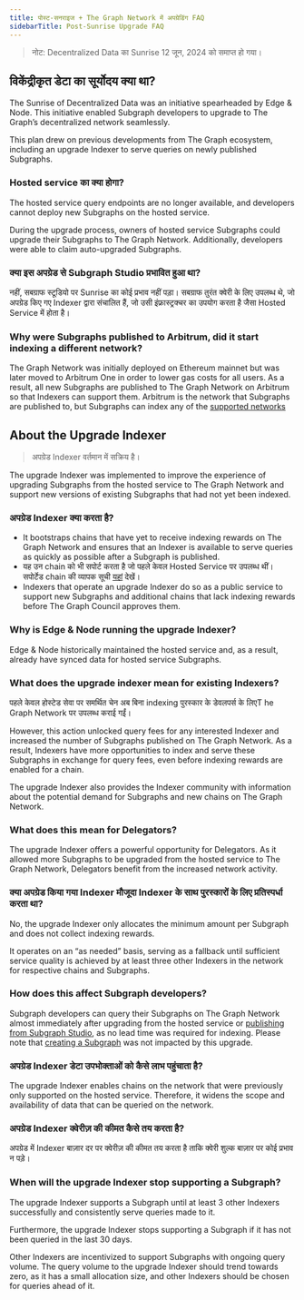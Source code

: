 ```yaml
---
title: पोस्ट-सनराइज + The Graph Network में अपग्रेडिंग FAQ
sidebarTitle: Post-Sunrise Upgrade FAQ
---
```


> नोट: Decentralized Data का Sunrise 12 जून, 2024 को समाप्त हो गया।

## विकेंद्रीकृत डेटा का सूर्योदय क्या था?

The Sunrise of Decentralized Data was an initiative spearheaded by Edge & Node. This initiative enabled Subgraph developers to upgrade to The Graph’s decentralized network seamlessly.

This plan drew on previous developments from The Graph ecosystem, including an upgrade Indexer to serve queries on newly published Subgraphs.

### Hosted service का क्या होगा?

The hosted service query endpoints are no longer available, and developers cannot deploy new Subgraphs on the hosted service.

During the upgrade process, owners of hosted service Subgraphs could upgrade their Subgraphs to The Graph Network. Additionally, developers were able to claim auto-upgraded Subgraphs.

### क्या इस अपग्रेड से Subgraph Studio प्रभावित हुआ था?

नहीं, सबग्राफ स्टूडियो पर Sunrise का कोई प्रभाव नहीं पड़ा। सबग्राफ तुरंत क्वेरी के लिए उपलब्ध थे, जो अपग्रेड किए गए Indexer द्वारा संचालित हैं, जो उसी इंफ्रास्ट्रक्चर का उपयोग करता है जैसा Hosted Service में होता है।

### Why were Subgraphs published to Arbitrum, did it start indexing a different network?

The Graph Network was initially deployed on Ethereum mainnet but was later moved to Arbitrum One in order to lower gas costs for all users. As a result, all new Subgraphs are published to The Graph Network on Arbitrum so that Indexers can support them. Arbitrum is the network that Subgraphs are published to, but Subgraphs can index any of the [supported networks](/supported-networks/)

## About the Upgrade Indexer

> अपग्रेड Indexer वर्तमान में सक्रिय है।

The upgrade Indexer was implemented to improve the experience of upgrading Subgraphs from the hosted service to The Graph Network and support new versions of existing Subgraphs that had not yet been indexed.

### अपग्रेड Indexer क्या करता है?

- It bootstraps chains that have yet to receive indexing rewards on The Graph Network and ensures that an Indexer is available to serve queries as quickly as possible after a Subgraph is published.
- यह उन chain को भी सपोर्ट करता है जो पहले केवल Hosted Service पर उपलब्ध थीं। सपोर्टेड chain की व्यापक सूची [यहां](/supported-networks/) देखें।
- Indexers that operate an upgrade Indexer do so as a public service to support new Subgraphs and additional chains that lack indexing rewards before The Graph Council approves them.

### Why is Edge & Node running the upgrade Indexer?

Edge & Node historically maintained the hosted service and, as a result, already have synced data for hosted service Subgraphs.

### What does the upgrade indexer mean for existing Indexers?

पहले केवल होस्टेड सेवा पर समर्थित चेन अब बिना indexing पुरस्कार के डेवलपर्स के लिएT he Graph Network पर उपलब्ध कराई गईं।

However, this action unlocked query fees for any interested Indexer and increased the number of Subgraphs published on The Graph Network. As a result, Indexers have more opportunities to index and serve these Subgraphs in exchange for query fees, even before indexing rewards are enabled for a chain.

The upgrade Indexer also provides the Indexer community with information about the potential demand for Subgraphs and new chains on The Graph Network.

### What does this mean for Delegators?

The upgrade Indexer offers a powerful opportunity for Delegators. As it allowed more Subgraphs to be upgraded from the hosted service to The Graph Network, Delegators benefit from the increased network activity.

### क्या अपग्रेड किया गया Indexer मौजूदा Indexer के साथ पुरस्कारों के लिए प्रतिस्पर्धा करता था?

No, the upgrade Indexer only allocates the minimum amount per Subgraph and does not collect indexing rewards.

It operates on an “as needed” basis, serving as a fallback until sufficient service quality is achieved by at least three other Indexers in the network for respective chains and Subgraphs.

### How does this affect Subgraph developers?

Subgraph developers can query their Subgraphs on The Graph Network almost immediately after upgrading from the hosted service or [publishing from Subgraph Studio](/subgraphs/developing/publishing/publishing-a-subgraph/), as no lead time was required for indexing. Please note that [creating a Subgraph](/developing/creating-a-subgraph/) was not impacted by this upgrade.

### अपग्रेड Indexer डेटा उपभोक्ताओं को कैसे लाभ पहुंचाता है?

The upgrade Indexer enables chains on the network that were previously only supported on the hosted service. Therefore, it widens the scope and availability of data that can be queried on the network.

### अपग्रेड Indexer क्वेरीज़ की कीमत कैसे तय करता है?

अपग्रेड में Indexer बाज़ार दर पर क्वेरीज़ की कीमत तय करता है ताकि क्वेरी शुल्क बाज़ार पर कोई प्रभाव न पड़े।

### When will the upgrade Indexer stop supporting a Subgraph?

The upgrade Indexer supports a Subgraph until at least 3 other Indexers successfully and consistently serve queries made to it.

Furthermore, the upgrade Indexer stops supporting a Subgraph if it has not been queried in the last 30 days.

Other Indexers are incentivized to support Subgraphs with ongoing query volume. The query volume to the upgrade Indexer should trend towards zero, as it has a small allocation size, and other Indexers should be chosen for queries ahead of it.
